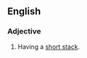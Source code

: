 ==English==

===Adjective===
{{en-adj|head=[[short]] [[stacked]]|-}}

# {{context|poker|lang=en}} Having a [[short stack]].